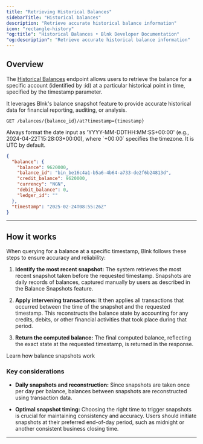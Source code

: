 ```yaml
---
title: "Retrieving Historical Balances"
sidebarTitle: "Historical balances"
description: "Retrieve accurate historical balance information"
icon: "rectangle-history"
"og:title": "Historical Balances • Blnk Developer Documentation"
"og:description": "Retrieve accurate historical balance information"
---
```



## Overview

The [Historical Balances](/reference/historical-balances) endpoint allows users to retrieve the balance for a specific account (identified by :id) at a particular historical point in time, specified by the timestamp parameter.

It leverages Blnk's balance snapshot feature to provide accurate historical data for financial reporting, auditing, or analysis.

```
GET /balances/{balance_id}/at?timestamp={timestamp}
```

<Tip>
  Always format the date input as 'YYYY-MM-DDTHH:MM:SS+00:00' (e.g., 2024-04-22T15:28:03+00:00), where `+00:00` specifies the timezone. It is UTC by default.
</Tip>

```json Example response
{
  "balance": {
    "balance": 9620000,
    "balance_id": "bin_be16c4a1-b5a6-4b64-a733-de2f6b24813d",
    "credit_balance": 9620000,
    "currency": "NGN",
    "debit_balance": 0,
    "ledger_id": ""
  },
  "timestamp": "2025-02-24T08:55:26Z"
}
```

---

## How it works

When querying for a balance at a specific timestamp, Blnk follows these steps to ensure accuracy and reliability:

1. **Identify the most recent snapshot:** The system retrieves the most recent snapshot taken before the requested timestamp. Snapshots are daily records of balances, captured manually by users as described in the Balance Snapshots feature.

2. **Apply intervening transactions:** It then applies all transactions that occurred between the time of the snapshot and the requested timestamp. This reconstructs the balance state by accounting for any credits, debits, or other financial activities that took place during that period.

3. **Return the computed balance:** The final computed balance, reflecting the exact state at the requested timestamp, is returned in the response.

<Card title="Balance snapshots" iconType="duotone" icon="image-polaroid" href="/balances/balance-snapshots">
  Learn how balance snapshots work
</Card>

### Key considerations

* **Daily snapshots and reconstruction:** Since snapshots are taken once per day per balance, balances between snapshots are reconstructed using transaction data.

* **Optimal snapshot timing:** Choosing the right time to trigger snapshots is crucial for maintaining consistency and accuracy. Users should initiate snapshots at their preferred end-of-day period, such as midnight or another consistent business closing time.

---

<NeedHelp />